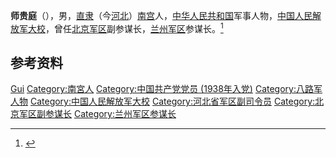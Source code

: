 '''师贵庭'''（{{bd|1923年|11月|2005年|3月9日|}}），男，[[直隶|直隶]]（今[[河北|河北]]）[[南宫县|南宫]]人，[[中华人民共和国|中华人民共和国]]军事人物，[[中国人民解放军大校|中国人民解放军大校]]，曾任[[北京军区|北京军区]]副参谋长，[[兰州军区|兰州军区]]参谋长。<ref>{{Cite web|title=兰州军区原参谋长师贵庭同志在北京逝世(附图)|url=http://mil.news.sina.com.cn/2005-04-07/1609279226.html|accessdate=2020-10-17|work=新华网|archive-date=2020-10-18|archive-url=https://web.archive.org/web/20201018063602/http://mil.news.sina.com.cn/2005-04-07/1609279226.html|dead-url=no}}</ref>

== 参考资料 ==
{{reflist}}

{{中国人物小作品}}

{{Authority control}}
{{DEFAULTSORT:Shi师}}
[[Category:师姓|Gui]]
[[Category:南宮人|Category:南宮人]]
[[Category:中国共产党党员_(1938年入党)|Category:中国共产党党员 (1938年入党)]]
[[Category:八路军人物|Category:八路军人物]]
[[Category:中国人民解放军大校|Category:中国人民解放军大校]]
[[Category:河北省军区副司令员|Category:河北省军区副司令员]]
[[Category:北京军区副参谋长|Category:北京军区副参谋长]]
[[Category:兰州军区参谋长|Category:兰州军区参谋长]]
